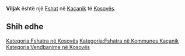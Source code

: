 {{Fshat në Kosovës
 | Emri                = Viljak
| srp_N_name = Viljak
| srp_N_FULL_NAME_RO = Viljak
| srp_N_FULL_NAME_ND_RO = Viljak
| srp_N_SORT_NAME_RG = VILJAK
| srp_N_FULL_NAME_RG = Viljak
| srp_N_FULL_NAME_ND_RG = Viljak

 | Emri (Rasa dhanore) = 
 | Figura              = 
 | Shteti              = Kosovo
 | Komuna              = Kaçanik
 | Kodi postar         = 
 | Sipërfaqja          = 

 | Popullsia           = 

 | Regj. i popullsisë  = 
 | Dend. e popullsisë  = 
 | Faqja zyrtare       = 
 <!--- Koordinatat ----> 
 | Gjerësia            = 42.559167
 | Gjatësia            = 20.886667
 | Lartësia            = 
}}
'''Viljak''' është një [[Fshat]] në [[Kaçanik]] të [[Kosovës]].

<!-- == Gjeografia == -->
<!-- == Historia == -->
<!-- == Demografia == -->
== Shih edhe ==
{{Komuna Kaçanik}}
{{Kosovo-Administrata-Cung}}

[[Kategoria:Fshatra në Kosovës]]
[[Kategoria:Fshatra në Kommunes Kaçanik]]
[[Kategoria:Vendbanime në Kosovës]]